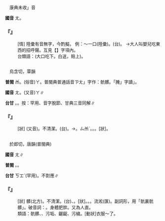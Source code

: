 
=={{ruby|唵|ㄤ}}==

　康典未收{{ruby|「|ㄤ}}」音

'''國音''' <rt>ㄤ</rt>。

    

==='''『{{ruby|唵|ㄤ}}』'''===
: [情] 陸彙有音無字，今酌擬。 例：～一口(陸彙)。(台){{ruby|啊|ㄚㆷ}}{{ruby|唵|ㆰˊ}}{{ruby|一|ㄐㄧㆵ ͘}}{{ruby|嘴|·ㄘㄨㄧ˪}}。 →大人叫嬰兒吃東西的招呼聲。互見【{{ruby|唵|ㄢˇ}}】字項內。
:台類語：{{ruby|噉|ㄏㆰˋ}}{{ruby|饞|ㄙㆰˊ}}(大口吃下。白送，賠上)。
:
    

=={{ruby|腌|ㄤ}}==

　烏含切，覃韻

'''普閩''' <rt>ㆰ</rt>。(俗音)<rt>ㄚ</rt>。普閩典普通話音{{ruby|「|ㄤ}}<rt>ㄗㄤ</rt>」字作：骯髒。「腌」字讀{{ruby|「|ㄧㄢ}}{{ruby|、|ㄚ}}」。

'''國音''' <rt>ㄤ</rt>。(又音)<rt>ㄚ</rt>∥

'''台甘''' {{ruby|(文)|ㆰ}}。{{ruby|/|ㄧㆰ}}{{ruby|/|ㄧㆴ}}。按：罕用、音字脫節、甘典三音同解∥

    

==='''『{{ruby|腌|ㄤ}}{{ruby|臢|·ㄗㄤ}}』'''===
: [狀] (又音){{ruby|腌|ㄚ}}{{ruby|臢|ㄗㄚ}}。不清潔。(台){{ruby|腌|ㆰ}}{{ruby|臢|ㄗㆰ}}。{{ruby|垃|ㄌㄚㆴ}}{{ruby|圾|ㄙㄚㆴ}}→{{ruby|垃|ㄌㄚㆷ}}{{ruby|圾|ㄙㄚㆴ}}。{{ruby|→|ㄌㄚˊ}}<rt>ㄙㆰˊ</rt>。{{ruby|腌|ㄚ}}{{ruby|臢|ㄗㄚ}}。{{ruby|烏|ㆦ}}{{ruby|鬼|ㄍㄨㄧˋ}}。{{ruby|驚|ㄍㄧㆩ}}{{ruby|人|ㄌㄤˊ}}[狀]。
    

=={{ruby|骯|ㄤ}}==

　於郎切，唐韻(普閩典)

'''國音''' <rt>ㄤ</rt>∥

'''普閩''' {{ruby|(文)|ㆲ}}。{{ruby|(白)|ㄤ}}。

'''台甘''' <rt>ㄎㆲˋ</rt>(罕用)。不對應∥

    

==='''『{{ruby|骯|ㄤ}}{{ruby|髒|ㄗㄤ}}』'''===
: [狀] 髒(北方)。不清潔。(台){{ruby|腌|ㆰ}}{{ruby|臢|ㄗㆰ}}、{{ruby|垃|ㄌㄚㆷ}}{{ruby|圾|ㄙㄚㆴ}}。{{ruby|驚|ㄍㄧㆩ}}{{ruby|人|ㄌㄤˊ}}[狀]。{{ruby|烏|ㆦ}}{{ruby|鬼|ㄍㄨㄧˋ}}。{{ruby|流|ㄌㄠˊ}}{{ruby|<mark>&#xffb60;</mark>|ㄒㄧㆲˊ}}。流淞(匯)。副詞形，用「骯裏骯髒」。破音詞：{{ruby|骯|ㄎㄤˇ}}{{ruby|髒|ㄗㄤˇ}}。身體肥胖。又為人{{ruby|剛|ㄍㄤ}}直。
:類語：骯髒、{{ruby|髒|ㄗㄤ}}、污垢、齷齪、污檅。{{ruby|泥|ㄋㄧˊ}}[動狀]衣服～了。
:
    
